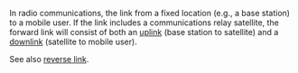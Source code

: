 In radio communications, the link from a fixed location (e.g., a base station) to a mobile user. If the link includes a communications relay satellite, the forward link will consist of both an [[uplink]] (base station to satellite) and a [[downlink]] (satellite to mobile user).

See also [[reverse link]].